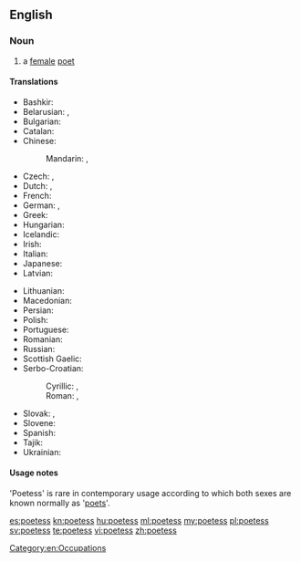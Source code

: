 ==English==
{{wikipedia}}

===Noun===
{{en-noun|es}}

# {{context|dated|lang=en}} a [[female]] [[poet]]

====Translations====
{{trans-top|female poet}}
* Bashkir: {{tø|ba|шағирә|sc=Cyrl}}
* Belarusian: {{t-|be|паэтка|f|tr=paétka|sc=Cyrl}}, {{t-|be|паэтэса|m|tr=paetésa|sc=Cyrl}}
* Bulgarian: {{t-|bg|поетеса|f|tr=poetésa|sc=Cyrl}}
* Catalan: {{t-|ca|poetessa|f}}
* Chinese:
*: Mandarin: {{t|cmn|女詩人|sc=Hani}}, {{t|cmn|女诗人|tr=nǚshīrén|sc=Hani}}
* Czech: {{t+|cs|básnířka|f}}, {{t+|cs|poetka|f}}
* Dutch: {{t+|nl|dichteres|f}}, {{t-|nl|poëte|f}}
* French: {{t+|fr|poétesse|f}}
* German: {{t+|de|Dichterin|f}}, {{t-|de|Poetin|f}}
* Greek: {{t+|el|ποιήτρια|f|tr=poiítria}}
* Hungarian: {{t+|hu|költőnő}}
* Icelandic: {{t-|is|skáldkona|f}}
* Irish: {{t-|ga|banfhile|m}}
* Italian: {{t+|it|poetessa|f}}
* Japanese: {{t-|ja|女流詩人|tr=じょりゅうしじん, joryūshijin|sc=Jpan}}
* Latvian: {{t-|lv|dzejniece|f}}
{{trans-mid}}
* Lithuanian: {{t-|lt|poetė|f}}
* Macedonian: {{t-|mk|поетеса|f|tr=poetésa|sc=Cyrl}}
* Persian: {{t+|fa|شاعره|tr=šâ'ere|sc=fa-Arab}}
* Polish: {{t+|pl|poetka|f}}
* Portuguese: {{t+|pt|poetisa|f}}
* Romanian: {{t-|ro|poetă|f}}
* Russian: {{t+|ru|поэтесса|f|tr=poetɛ́ssa|sc=Cyrl}}
* Scottish Gaelic: {{t-|gd|bana-bhàrd|f}}
* Serbo-Croatian:
*: Cyrillic: {{t-|sh|песникиња|f}}, {{t-|sh|пјесникиња|f}}
*: Roman: {{t-|sh|pesnikinja|f}}, {{t-|sh|pjesnikinja|f}}
* Slovak: {{t-|sk|básnička|f}}, {{t-|sk|poetka|f}}
* Slovene: {{t-|sl|pesnica|f}}
* Spanish: {{t+|es|poetisa|f}}
* Tajik: {{t-|tg|шоира|tr=šoyira|sc=Cyrl}}
* Ukrainian: {{t-|uk|поетеса|f|tr=poetésa|sc=Cyrl}}
{{trans-bottom}}

====Usage notes====
'Poetess' is rare in contemporary usage according to which both sexes are known normally as '[[poet]]s'.

[[Category:en:Occupations]]

[[es:poetess]]
[[kn:poetess]]
[[hu:poetess]]
[[ml:poetess]]
[[my:poetess]]
[[pl:poetess]]
[[sv:poetess]]
[[te:poetess]]
[[vi:poetess]]
[[zh:poetess]]